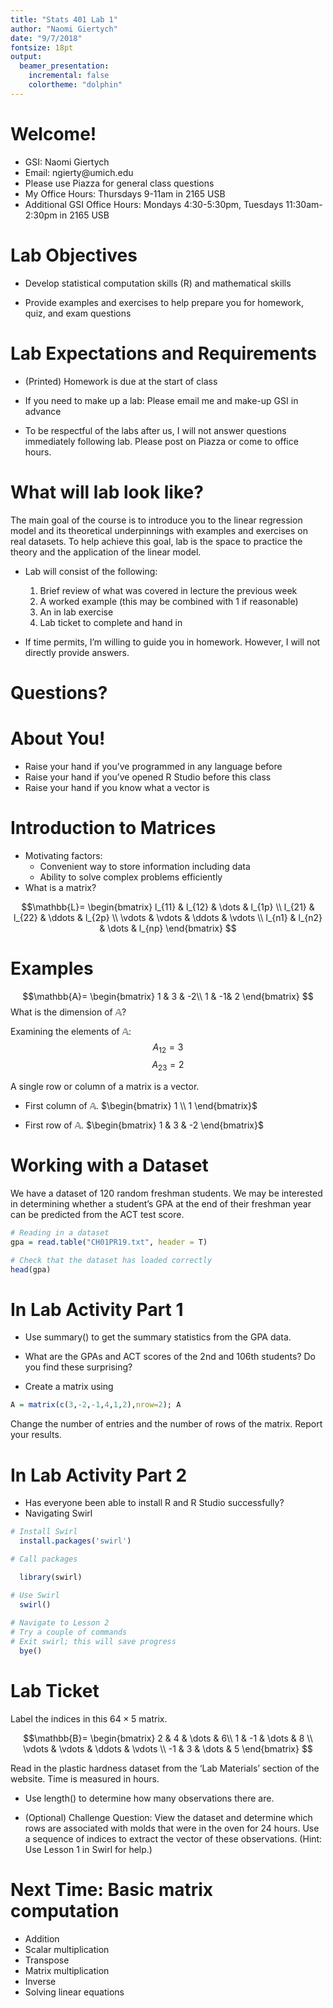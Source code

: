 ```yaml
---
title: "Stats 401 Lab 1"
author: "Naomi Giertych"
date: "9/7/2018"
fontsize: 18pt
output: 
  beamer_presentation:
    incremental: false
    colortheme: "dolphin"
---
```


# Welcome!

- GSI: Naomi Giertych
- Email: ngierty@umich.edu
- Please use Piazza for general class questions
- My Office Hours: Thursdays 9-11am in 2165 USB
- Additional GSI Office Hours: Mondays 4:30-5:30pm, Tuesdays 11:30am-2:30pm in 2165 USB

# Lab Objectives

- Develop statistical computation skills (R) and
  mathematical skills
  
- Provide examples and exercises to help prepare
  you for homework, quiz, and exam questions

# Lab Expectations and Requirements

- (Printed) Homework is due at the start of class

- If you need to make up a lab:
  Please email me and make-up GSI in advance
  
- To be respectful of the labs after us, I will not answer questions immediately following lab. Please post on Piazza or come to office hours.
  
# What will lab look like?

The main goal of the course is to introduce you to the linear regression model and its theoretical underpinnings with examples and exercises on real datasets. To help achieve this goal, lab is the space to practice the theory and the application of the linear model.

- Lab will consist of the following:

  1) Brief review of what was covered in lecture the previous week
  2) A worked example (this may be combined with 1 if reasonable)
  3) An in lab exercise
  4) Lab ticket to complete and hand in
  
- If time permits, I'm willing to guide you in homework. However, I will not directly provide answers.

# Questions?

# About You!

- Raise your hand if you've programmed in any language before
- Raise your hand if you've opened R Studio before this class
- Raise your hand if you know what a vector is

# Introduction to Matrices

- Motivating factors:
  - Convenient way to store information including data
  - Ability to solve complex problems efficiently
  
- What is a matrix?

$$\mathbb{L}=
\begin{bmatrix}
    l_{11} &  l_{12} & \dots & l_{1p} \\
    l_{21} &  l_{22} & \ddots & l_{2p} \\
    \vdots & \vdots & \ddots & \vdots \\
    l_{n1} &  l_{n2} & \dots & l_{np}
\end{bmatrix}
$$

# Examples

$$\mathbb{A}=
\begin{bmatrix}
    1 &  3 & -2\\
    1 &  -1& 2
\end{bmatrix}
$$
What is the dimension of $\mathbb{A}$?

Examining the elements of $\mathbb{A}$:
$$A_{12} = 3$$
$$A_{23} = 2$$

A single row or column of a matrix is a vector.

- First column of $\mathbb{A}$. $\begin{bmatrix} 1 \\ 1 \end{bmatrix}$

- First row of $\mathbb{A}$. $\begin{bmatrix} 1 &  3 & -2 \end{bmatrix}$

# Working with a Dataset

We have a dataset of 120 random freshman students. We may be interested in determining whether a student's GPA at the end of their freshman year can be predicted from the ACT test score.

```r
# Reading in a dataset
gpa = read.table("CH01PR19.txt", header = T)

# Check that the dataset has loaded correctly
head(gpa)
```

# In Lab Activity Part 1

- Use summary() to get the summary statistics from the GPA data.

- What are the GPAs and ACT scores of the 2nd and 106th students? Do you find these surprising?

- Create a matrix using 
```r
A = matrix(c(3,-2,-1,4,1,2),nrow=2); A
```

Change the number of entries and the number of rows of the matrix. Report your results.

# In Lab Activity Part 2

- Has everyone been able to install R and R Studio successfully?
- Navigating Swirl

```r

# Install Swirl
  install.packages('swirl')

# Call packages

  library(swirl)

# Use Swirl
  swirl()
  
# Navigate to Lesson 2
# Try a couple of commands
# Exit swirl; this will save progress
  bye()

```

# Lab Ticket

Label the indices in this $64 \times 5$ matrix.

$$\mathbb{B}=
\begin{bmatrix}
    2 &  4 & \dots & 6\\
    1 & -1  & \dots & 8 \\
    \vdots & \vdots & \ddots & \vdots \\
    -1 & 3 & \dots & 5
\end{bmatrix}
$$

Read in the plastic hardness dataset from the 'Lab Materials' section of the website. Time is measured in hours.

- Use length() to determine how many observations there are.

- (Optional) Challenge Question: View the dataset and determine which rows are associated with molds that were in the oven for 24 hours. Use a sequence of indices to extract the vector of these observations. (Hint: Use Lesson 1 in Swirl for help.)

# Next Time: Basic matrix computation

- Addition
- Scalar multiplication
- Transpose
- Matrix multiplication
- Inverse
- Solving linear equations